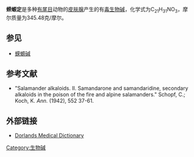 {{chembox
| ImageFile = Samandaridine.png
| ImageSize = 
| IUPACName = (''2S,5R,5aS,5bS,7aS,7bR,10aS,11aS,11bS,13aR'')-Octadecahydro-5a,7a-dimethyl-2,5-epoxyfuro[3'',2'':3',4']cyclopenta[1',2':5,6]naphth[1,2-d]azepin-9(1H)-one
| OtherNames = Samandaridine<br>Samandaridin
| Section1 = {{Chembox Identifiers
| CASNo = 6384-73-2
| CASNo_Ref = {{cascite|changed|??}}
|  Abbreviations  =  
|  EINECS  =  
|  PubChem  =  
|  SMILES  =  C[C@]1([C@@H](O6)CN[C@@H]6C5)[C@@]5([H])CC[C@]2([H])[C@@]([H])1CC[C@@]3(C)[C@]([H])2C[C@@](O4)([H])[C@@]([H])3CC4=O
|  InChI  =  
|  RTECS  = 
|  MeSHName  = 
|  ChEBI  = 
|  KEGG  =  
|  ATCCode_prefix  =  
|  ATCCode_suffix  =  
|  ATC_Supplemental  = |  InChIKey  =  GUSZSGSYIVZEDM-MZDLDJOOBD
|  StdInChI_Ref  = {{stdinchicite|correct|chemspider}}|  StdInChI  =  1S/C21H31NO3/c1-20-6-5-13-12(14(20)8-16-15(20)9-19(23)24-16)4-3-11-7-18-22-10-17(25-18)21(11,13)2/h11-18,22H,3-10H2,1-2H3/t11-,12-,13+,14+,15+,16+,17+,18+,20+,21+/m1/s1
|  StdInChIKey_Ref  = {{stdinchicite|correct|chemspider}}|  StdInChIKey  =  GUSZSGSYIVZEDM-MZDLDJOOSA-N
|  InChIKey1  =  GUSZSGSYIVZEDM-MZDLDJOOSA-N
|  ChemSpiderID_Ref  = {{chemspidercite|correct|chemspider}}|  ChemSpiderID  =  21106478 

}}
| Section2 = {{Chembox Properties
| Formula = C<sub>21</sub>H<sub>31</sub>NO<sub>3</sub>
| MolarMass = 345.48
| Appearance =
| Density = 
| MeltingPt = 
| Melting_notes =
| BoilingPt = 
| Boiling_notes = 
| Solubility = 
| SolubleOther = 
| Solvent = 
| pKa = 
| pKb = }}
| Section7 = {{Chembox Hazards
| ExternalMSDS = 
| EUClass = 
| EUIndex = 
| MainHazards = 
| NFPA-H = 
| NFPA-F = 
| NFPA-R = 
| NFPA-O =
| RPhrases = 
| SPhrases = 
| RSPhrases =
| FlashPt = 
| Autoignition = 
| ExploLimits = 
| PEL = }}
}}

'''蝾螈定'''是多种[[有尾目|有尾目]]动物的[[皮肤|皮肤]][[腺|腺]]产生的有[[毒|毒]][[生物碱|生物碱]]，化学式为C<sub>21</sub>H<sub>31</sub>NO<sub>3</sub>，摩尔质量为345.48克/摩尔。

== 参见 ==
* [[蝾螈碱|蝾螈碱]]

== 参考文献 ==
* "Salamander alkaloids. II. Samandarone and samandaridine, secondary alkaloids in the poison of the fire and alpine salamanders." Schopf, C.; Koch, K.  ''Ann.''  (1942),  552  37-61. 

==外部链接==
* [https://web.archive.org/web/20051210154235/http://www.mercksource.com/pp/us/cns/cns_hl_dorlands.jspzQzpgzEzzSzppdocszSzuszSzcommonzSzdorlandszSzdorlandzSzdmd_s_02zPzhtm Dorlands Medical Dictionary]

[[Category:生物碱|Category:生物碱]]

{{organic-compound-stub}}